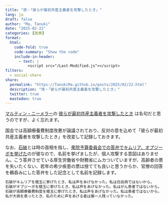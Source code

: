```yaml
---
title: "改・「彼らが最初共産主義者を攻撃したとき」"
lang: ja
draft: false
author: "Ma, Tanuki"
date: "2025-02-22"
categories: [医療]
format:
  html:
    code-fold: true
    code-summary: "Show the code"
    include-in-header: 
      - text: |
          <script src="/Last-Modified.js"></script>
filters:
  - social-share
share:
  permalink: "https://TanukiMa.github.io/posts/2025/02/22.html"
  description: "改・「彼らが最初共産主義者を攻撃したとき」"
  twitter: true
  mastodon: true
---
```

[マルティン・ニーメラー](https://w.wiki/_x3fi)の
[彼らが最初共産主義者を攻撃したとき](https://w.wiki/3fVX)
は名句だと思うのですが、よく忘れます。

国会では高額療養費制度改悪が論議されており、反対の意を込めて「彼らが最初共産主義者を攻撃したとき」を改変して記録しておきます。

なお、[石破](https://w.wiki/_xJYp)とは時の首相を指し、[衆院予算委員会での答弁でキムリア、オプジーボを挙げた](https://web.archive.org/web/20250222081338/https://www.tokyo-np.co.jp/article/387363)のが彼なので、名前を挙げましたが、個人攻撃する意図はありません。こう答弁させている厚生労働省や財務省にムカついていますが、高齢者の票を失いたくない、若年の希少疾患の票は捨てても良いと思うからか、官僚の回答を鵜呑みにした答弁をした記念として名前を記録します。

```.bash
石破がキムリアを槍玉に挙げたとき、私は声をあげなかった。私は白血病ではないから。
石破がオプジーボを槍玉に挙げたとき、私は声をあげなかった。私はがん患者ではないから。
石破が高額療養費制度を槍玉に挙げたとき、私は声をあげなかった。私は患者ではないから。
私が大病を患ったとき、私のために声をあげる者は誰一人残っていなかった。
```
